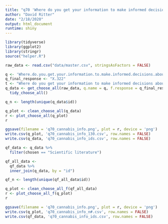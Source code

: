 ```yaml
---
title: "q70 'Where do you get your information to make informed decisions about cannabis products? (Please select all that apply)'"
author: "David Ritter"
date: "2/18/2020"
output: html_document
runtime: shiny
---
```


```r
library(tidyverse)
library(ggplot2)
library(stringr)
source("helper.R")
```

```r
raw_data <- read.csv("data/master.csv", stringsAsFactors = FALSE)
```

```r
q <- 'Where.do.you.get.your.information.to.make.informed.decisions.about.cannabis.products...Please.select.all.that.apply.'
q_final_response <- "X.322"
t <- "Where do you get your information to make informed decisions about cannabis products? (Please select all that apply)"
q_data <- get_choose_all(raw_data, q.name = q, f.response = q_final_response) %>%
  tidy_choose_all()

q_n <- length(unique(q_data$id))
```

```r
q_plot <- clean_choose_all(q_data)
r <- plot_choose_all(q_plot)
r
```

```r
ggsave(filename = 'q70_cannabis_info.png', plot = r, device = 'png')
write.csv(q_plot, 'q70_cannabis_info_130.csv', row.names = FALSE)
write.csv(q_data, 'q70_cannabis_info_ids.csv', row.names = FALSE)
```


```r
qf_data <- q_data %>%
  filter(chosen == "Scientific literature")
```

```r
qf_all_data <- 
  qf_data %>%
  inner_join(q_data, by = "id")

qf_n <- length(unique(qf_all_data$id))
```

```r
q_plot <- clean_choose_all_f(qf_all_data)
r <- plot_choose_all_f(q_plot)
r
```

```r
ggsave(filename = 'q70_cannabis_info.png', plot = r, device = 'png')
write.csv(q_plot, 'q70_cannabis_info_n#.csv', row.names = FALSE)
write.csv(qf_data, 'q70_cannabis_info_ids.csv', row.names = FALSE)
```

